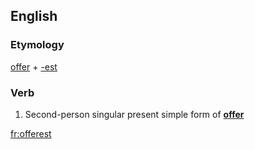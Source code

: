 ==English==

===Etymology===
[[offer]] + [[-est]]

===Verb===
{{infl|en|verb form}}

# {{archaic}} Second-person singular present simple form of '''[[offer]]'''

[[fr:offerest]]